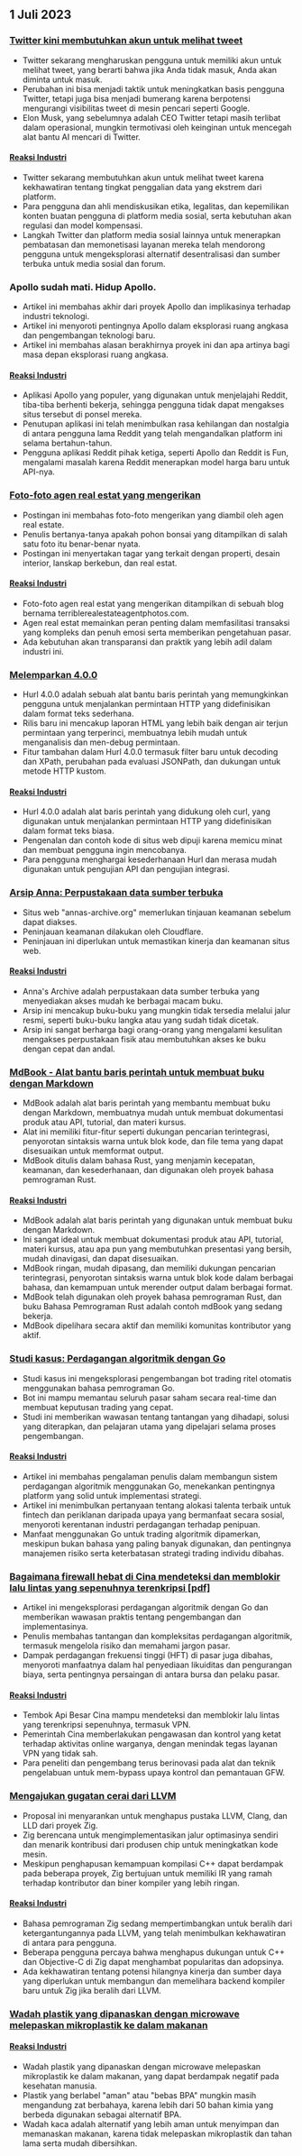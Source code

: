 

<CallToAction />

<Steps>

## 1 Juli 2023

### [Twitter kini membutuhkan akun untuk melihat tweet](https://techcrunch.com/2023/06/30/twitter-now-requires-an-account-to-view-tweets/)

- Twitter sekarang mengharuskan pengguna untuk memiliki akun untuk melihat tweet, yang berarti bahwa jika Anda tidak masuk, Anda akan diminta untuk masuk.
- Perubahan ini bisa menjadi taktik untuk meningkatkan basis pengguna Twitter, tetapi juga bisa menjadi bumerang karena berpotensi mengurangi visibilitas tweet di mesin pencari seperti Google.
- Elon Musk, yang sebelumnya adalah CEO Twitter tetapi masih terlibat dalam operasional, mungkin termotivasi oleh keinginan untuk mencegah alat bantu AI mencari di Twitter.

#### [Reaksi Industri](http://news.ycombinator.com/item?id=36540957)

- Twitter sekarang membutuhkan akun untuk melihat tweet karena kekhawatiran tentang tingkat penggalian data yang ekstrem dari platform.
- Para pengguna dan ahli mendiskusikan etika, legalitas, dan kepemilikan konten buatan pengguna di platform media sosial, serta kebutuhan akan regulasi dan model kompensasi.
- Langkah Twitter dan platform media sosial lainnya untuk menerapkan pembatasan dan memonetisasi layanan mereka telah mendorong pengguna untuk mengeksplorasi alternatif desentralisasi dan sumber terbuka untuk media sosial dan forum.

### Apollo sudah mati. Hidup Apollo.

- Artikel ini membahas akhir dari proyek Apollo dan implikasinya terhadap industri teknologi.
- Artikel ini menyoroti pentingnya Apollo dalam eksplorasi ruang angkasa dan pengembangan teknologi baru.
- Artikel ini membahas alasan berakhirnya proyek ini dan apa artinya bagi masa depan eksplorasi ruang angkasa.

#### [Reaksi Industri](http://news.ycombinator.com/item?id=36543894)

- Aplikasi Apollo yang populer, yang digunakan untuk menjelajahi Reddit, tiba-tiba berhenti bekerja, sehingga pengguna tidak dapat mengakses situs tersebut di ponsel mereka.
- Penutupan aplikasi ini telah menimbulkan rasa kehilangan dan nostalgia di antara pengguna lama Reddit yang telah mengandalkan platform ini selama bertahun-tahun.
- Pengguna aplikasi Reddit pihak ketiga, seperti Apollo dan Reddit is Fun, mengalami masalah karena Reddit menerapkan model harga baru untuk API-nya.

### [Foto-foto agen real estat yang mengerikan](https://terriblerealestateagentphotos.com)

- Postingan ini membahas foto-foto mengerikan yang diambil oleh agen real estate.
- Penulis bertanya-tanya apakah pohon bonsai yang ditampilkan di salah satu foto itu benar-benar nyata.
- Postingan ini menyertakan tagar yang terkait dengan properti, desain interior, lanskap berkebun, dan real estat.

#### [Reaksi Industri](http://news.ycombinator.com/item?id=36533193)

- Foto-foto agen real estat yang mengerikan ditampilkan di sebuah blog bernama terriblerealestateagentphotos.com.
- Agen real estat memainkan peran penting dalam memfasilitasi transaksi yang kompleks dan penuh emosi serta memberikan pengetahuan pasar.
- Ada kebutuhan akan transparansi dan praktik yang lebih adil dalam industri ini.

### [Melemparkan 4.0.0](https://hurl.dev/blog/2023/06/30/announcing-hurl-4.0.0.html)

- Hurl 4.0.0 adalah sebuah alat bantu baris perintah yang memungkinkan pengguna untuk menjalankan permintaan HTTP yang didefinisikan dalam format teks sederhana.
- Rilis baru ini mencakup laporan HTML yang lebih baik dengan air terjun permintaan yang terperinci, membuatnya lebih mudah untuk menganalisis dan men-debug permintaan.
- Fitur tambahan dalam Hurl 4.0.0 termasuk filter baru untuk decoding dan XPath, perubahan pada evaluasi JSONPath, dan dukungan untuk metode HTTP kustom.

#### [Reaksi Industri](http://news.ycombinator.com/item?id=36539144)

- Hurl 4.0.0 adalah alat baris perintah yang didukung oleh curl, yang digunakan untuk menjalankan permintaan HTTP yang didefinisikan dalam format teks biasa.
- Pengenalan dan contoh kode di situs web dipuji karena memicu minat dan membuat pengguna ingin mencobanya.
- Para pengguna menghargai kesederhanaan Hurl dan merasa mudah digunakan untuk pengujian API dan pengujian integrasi.

### [Arsip Anna: Perpustakaan data sumber terbuka](https://annas-archive.org/)

- Situs web "annas-archive.org" memerlukan tinjauan keamanan sebelum dapat diakses.
- Peninjauan keamanan dilakukan oleh Cloudflare.
- Peninjauan ini diperlukan untuk memastikan kinerja dan keamanan situs web.

#### [Reaksi Industri](http://news.ycombinator.com/item?id=36530662)

- Anna's Archive adalah perpustakaan data sumber terbuka yang menyediakan akses mudah ke berbagai macam buku.
- Arsip ini mencakup buku-buku yang mungkin tidak tersedia melalui jalur resmi, seperti buku-buku langka atau yang sudah tidak dicetak.
- Arsip ini sangat berharga bagi orang-orang yang mengalami kesulitan mengakses perpustakaan fisik atau membutuhkan akses ke buku dengan cepat dan andal.

### [MdBook - Alat bantu baris perintah untuk membuat buku dengan Markdown](https://rust-lang.github.io/mdBook/)

- MdBook adalah alat baris perintah yang membantu membuat buku dengan Markdown, membuatnya mudah untuk membuat dokumentasi produk atau API, tutorial, dan materi kursus.
- Alat ini memiliki fitur-fitur seperti dukungan pencarian terintegrasi, penyorotan sintaksis warna untuk blok kode, dan file tema yang dapat disesuaikan untuk memformat output.
- MdBook ditulis dalam bahasa Rust, yang menjamin kecepatan, keamanan, dan kesederhanaan, dan digunakan oleh proyek bahasa pemrograman Rust.

#### [Reaksi Industri](http://news.ycombinator.com/item?id=36528984)

- MdBook adalah alat baris perintah yang digunakan untuk membuat buku dengan Markdown.
- Ini sangat ideal untuk membuat dokumentasi produk atau API, tutorial, materi kursus, atau apa pun yang membutuhkan presentasi yang bersih, mudah dinavigasi, dan dapat disesuaikan.
- MdBook ringan, mudah dipasang, dan memiliki dukungan pencarian terintegrasi, penyorotan sintaksis warna untuk blok kode dalam berbagai bahasa, dan kemampuan untuk merender output dalam berbagai format.
- MdBook telah digunakan oleh proyek bahasa pemrograman Rust, dan buku Bahasa Pemrograman Rust adalah contoh mdBook yang sedang bekerja.
- MdBook dipelihara secara aktif dan memiliki komunitas kontributor yang aktif.

### [Studi kasus: Perdagangan algoritmik dengan Go](https://polygon.io/blog/case-study-algorithmict-trading-with-go/)

- Studi kasus ini mengeksplorasi pengembangan bot trading ritel otomatis menggunakan bahasa pemrograman Go.
- Bot ini mampu memantau seluruh pasar saham secara real-time dan membuat keputusan trading yang cepat.
- Studi ini memberikan wawasan tentang tantangan yang dihadapi, solusi yang diterapkan, dan pelajaran utama yang dipelajari selama proses pengembangan.

#### [Reaksi Industri](http://news.ycombinator.com/item?id=36539235)

- Artikel ini membahas pengalaman penulis dalam membangun sistem perdagangan algoritmik menggunakan Go, menekankan pentingnya platform yang solid untuk implementasi strategi.
- Artikel ini menimbulkan pertanyaan tentang alokasi talenta terbaik untuk fintech dan periklanan daripada upaya yang bermanfaat secara sosial, menyoroti kerentanan industri perdagangan terhadap penipuan.
- Manfaat menggunakan Go untuk trading algoritmik dipamerkan, meskipun bukan bahasa yang paling banyak digunakan, dan pentingnya manajemen risiko serta keterbatasan strategi trading individu dibahas.

### [Bagaimana firewall hebat di Cina mendeteksi dan memblokir lalu lintas yang sepenuhnya terenkripsi [pdf]](https://gfw.report/publications/usenixsecurity23/data/paper/paper.pdf)

- Artikel ini mengeksplorasi perdagangan algoritmik dengan Go dan memberikan wawasan praktis tentang pengembangan dan implementasinya.
- Penulis membahas tantangan dan kompleksitas perdagangan algoritmik, termasuk mengelola risiko dan memahami jargon pasar.
- Dampak perdagangan frekuensi tinggi (HFT) di pasar juga dibahas, menyoroti manfaatnya dalam hal penyediaan likuiditas dan pengurangan biaya, serta pentingnya persaingan di antara bursa dan pelaku pasar.

#### [Reaksi Industri](http://news.ycombinator.com/item?id=36531485)

- Tembok Api Besar Cina mampu mendeteksi dan memblokir lalu lintas yang terenkripsi sepenuhnya, termasuk VPN.
- Pemerintah Cina memberlakukan pengawasan dan kontrol yang ketat terhadap aktivitas online warganya, dengan menindak tegas layanan VPN yang tidak sah.
- Para peneliti dan pengembang terus berinovasi pada alat dan teknik pengelabuan untuk mem-bypass upaya kontrol dan pemantauan GFW.

### [Mengajukan gugatan cerai dari LLVM](https://github.com/ziglang/zig/issues/16270)

- Proposal ini menyarankan untuk menghapus pustaka LLVM, Clang, dan LLD dari proyek Zig.
- Zig berencana untuk mengimplementasikan jalur optimasinya sendiri dan menarik kontribusi dari produsen chip untuk meningkatkan kode mesin.
- Meskipun penghapusan kemampuan kompilasi C++ dapat berdampak pada beberapa proyek, Zig bertujuan untuk memiliki IR yang ramah terhadap kontributor dan biner kompiler yang lebih ringan.

#### [Reaksi Industri](http://news.ycombinator.com/item?id=36529456)

- Bahasa pemrograman Zig sedang mempertimbangkan untuk beralih dari ketergantungannya pada LLVM, yang telah menimbulkan kekhawatiran di antara para pengguna.
- Beberapa pengguna percaya bahwa menghapus dukungan untuk C++ dan Objective-C di Zig dapat menghambat popularitas dan adopsinya.
- Ada kekhawatiran tentang potensi hilangnya kinerja dan sumber daya yang diperlukan untuk membangun dan memelihara backend kompiler baru untuk Zig jika beralih dari LLVM.

### [Wadah plastik yang dipanaskan dengan microwave melepaskan mikroplastik ke dalam makanan](https://pubs.acs.org/doi/10.1021/acs.est.3c01942)

#### [Reaksi Industri](http://news.ycombinator.com/item?id=36532812)

- Wadah plastik yang dipanaskan dengan microwave melepaskan mikroplastik ke dalam makanan, yang dapat berdampak negatif pada kesehatan manusia.
- Plastik yang berlabel "aman" atau "bebas BPA" mungkin masih mengandung zat berbahaya, karena lebih dari 50 bahan kimia yang berbeda digunakan sebagai alternatif BPA.
- Wadah kaca adalah alternatif yang lebih aman untuk menyimpan dan memanaskan makanan, karena tidak melepaskan mikroplastik dan tahan lama serta mudah dibersihkan.

</Steps>

